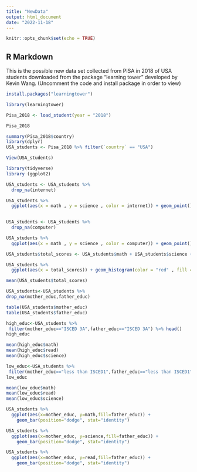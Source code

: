 ```yaml
---
title: "NewData"
output: html_document
date: "2022-11-18"
---
```


```r
knitr::opts_chunk$set(echo = TRUE)
```

## R Markdown

This is the possible new data set collected from PISA in 2018 of USA students downloaded from the package "learning tower" developed by Kevin Wang. (Uncomment the code and install package in order to view)

```r
install.packages("learningtower")
```

```r
library(learningtower)

Pisa_2018 <- load_student(year = "2018")

Pisa_2018

summary(Pisa_2018$country)
library(dplyr)
USA_students <- Pisa_2018 %>% filter(`country` == "USA")

View(USA_students)
```

```r
library(tidyverse)
library (ggplot2)

USA_students <- USA_students %>%
  drop_na(internet)

USA_students %>%
  ggplot(aes(x = math , y = science , color = internet)) + geom_point() + coord_flip()
  
```
```r

USA_students <- USA_students %>%
  drop_na(computer)

USA_students %>%
  ggplot(aes(x = math , y = science , color = computer)) + geom_point() + coord_flip()
```

```r
USA_students$total_scores <- USA_students$math + USA_students$science + USA_students$read

USA_students %>%
  ggplot(aes(x = total_scores)) + geom_histogram(color = "red" , fill = "white" , binwidth = 15) + facet_grid(computer~internet , labeller = label_both)
```
```r
mean(USA_students$total_scores)
```



```r
USA_students<-USA_students %>%
drop_na(mother_educ,father_educ)
```

```r
table(USA_students$mother_educ)
table(USA_students$father_educ)
```

```r
high_educ<-USA_students %>% 
 filter(mother_educ=="ISCED 3A",father_educ=="ISCED 3A") %>% head()
high_educ
```

```r
mean(high_educ$math)
mean(high_educ$read)
mean(high_educ$science)
```

```r
low_educ<-USA_students %>% 
 filter(mother_educ=="less than ISCED1",father_educ=="less than ISCED1") %>% head()
low_educ
```

```r
mean(low_educ$math)
mean(low_educ$read)
mean(low_educ$science)
```

```r
USA_students %>%
  ggplot(aes(x=mother_educ, y=math,fill=father_educ)) + 
    geom_bar(position="dodge", stat="identity")
```
```r
USA_students %>%
  ggplot(aes(x=mother_educ, y=science,fill=father_educ)) + 
    geom_bar(position="dodge", stat="identity")
```

```r
USA_students %>%
  ggplot(aes(x=mother_educ, y=read,fill=father_educ)) + 
    geom_bar(position="dodge", stat="identity")
```
